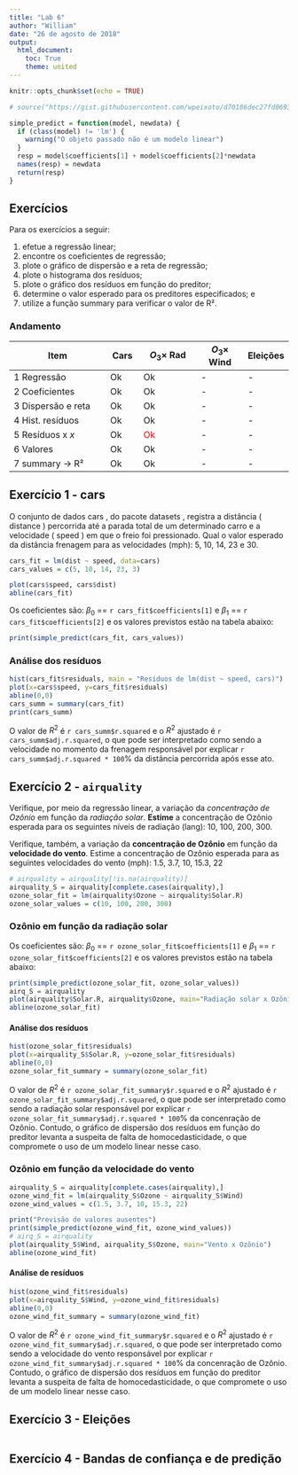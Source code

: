 ```yaml
---
title: "Lab 6"
author: "William"
date: "26 de agosto de 2018"
output: 
  html_document:
    toc: True
    theme: united
---
```


```r
knitr::opts_chunk$set(echo = TRUE)

# source("https://gist.githubusercontent.com/wpeixoto/d70186dec27fd06937e672e73d6e3467/raw/8a4afb35b74fa492a371c16e98dd3131d28521bd/simple_lm_predict.R")

simple_predict = function(model, newdata) {
  if (class(model) != 'lm') {
    warning("O objeto passado não é um modelo linear")
  }
  resp = model$coefficients[1] + model$coefficients[2]*newdata
  names(resp) = newdata
  return(resp)
}

```

## Exercícios

Para os exercícios a seguir: 

1. efetue a regressão linear; 
2. encontre os coeficientes de regressão; 
3. plote o gráfico de dispersão e a reta de regressão; 
4. plote o histograma dos resíduos; 
5. plote o gráfico dos resíduos em função do preditor; 
6. determine o valor esperado para os preditores especificados; e 
7. utilize a função summary para verificar o valor de R².

### Andamento

Item                |  Cars | $O_3 \times$ Rad | $O_3 \times$ Wind | Eleições | Bandas
--------------------|-------|------------|----------|--------
1  Regressão        |  Ok   | Ok | - | -| -  
2  Coeficientes     |  Ok   | Ok | - | - | - 
3  Dispersão e reta |  Ok   | Ok | - | - | - 
4  Hist. resíduos   |  Ok   | Ok | - | - | - 
5  Resíduos x $x$   |  Ok   | <span style="color:red">Ok</span> | - | - | - 
6  Valores          |  Ok   | Ok | - | - | - 
7  summary -> R²    |  Ok   | Ok | - | - | - 

## Exercício 1 - cars

O conjunto de dados cars , do pacote datasets , registra a distância ( distance ) percorrida até a parada total de um determinado carro e a velocidade ( speed ) em que o freio foi pressionado. Qual o valor esperado da distância frenagem para as velocidades (mph): 5, 10, 14, 23 e 30.

```r
cars_fit = lm(dist ~ speed, data=cars)
cars_values = c(5, 10, 14, 23, 3)

plot(cars$speed, cars$dist)
abline(cars_fit)
```

Os coeficientes são: $\beta_0$ == `r cars_fit$coefficients[1]` e $\beta_1$ == `r cars_fit$coefficients[2]` e os valores previstos estão na tabela abaixo:

```r
print(simple_predict(cars_fit, cars_values))
```
### Análise dos resíduos

```r
hist(cars_fit$residuals, main = "Resíduos de lm(dist ~ speed, cars)")
plot(x=cars$speed, y=cars_fit$residuals)
abline(0,0)
cars_summ = summary(cars_fit)
print(cars_summ)
```

O valor de $R^2$ é `r cars_summ$r.squared` e o $R^2$ ajustado é `r cars_summ$adj.r.squared`, o que pode ser interpretado como sendo a velocidade no momento da frenagem responsável por explicar `r cars_summ$adj.r.squared * 100`% da distância percorrida após esse ato.

## Exercício 2 - `airquality`

Verifique, por meio da regressão linear, a variação da *concentração de Ozônio* em função da *radiação solar*. **Estime** a concentração de Ozônio esperada para os seguintes níveis de radiação (lang): 10, 100, 200, 300.

Verifique, também, a variação da **concentração de Ozônio** em função da **velocidade do vento**. Estime a concentração de Ozônio esperada para as seguintes velocidades do vento (mph): 1.5, 3.7, 10, 15.3, 22

```r
# airquality = airquality[!is.na(airquality)]
airquality_S = airquality[complete.cases(airquality),]
ozone_solar_fit = lm(airquality$Ozone ~ airquality$Solar.R)
ozone_solar_values = c(10, 100, 200, 300)
```

### Ozônio em função da radiação solar

Os coeficientes são: $\beta_0$ == `r ozone_solar_fit$coefficients[1]` e $\beta_1$ == `r ozone_solar_fit$coefficients[2]` e os valores previstos estão na tabela abaixo:

```r
print(simple_predict(ozone_solar_fit, ozone_solar_values))
airq_S = airquality
plot(airquality$Solar.R, airquality$Ozone, main="Radiação solar x Ozônio")
abline(ozone_solar_fit)
```

#### Análise dos resíduos
```r
hist(ozone_solar_fit$residuals)
plot(x=airquality_S$Solar.R, y=ozone_solar_fit$residuals)
abline(0,0)
ozone_solar_fit_summary = summary(ozone_solar_fit)
```

O valor de $R^2$ é `r ozone_solar_fit_summary$r.squared` e o $R^2$ ajustado é `r ozone_solar_fit_summary$adj.r.squared`, o que pode ser interpretado como sendo a radiação solar responsável por explicar `r ozone_solar_fit_summary$adj.r.squared * 100`% da concenração de Ozônio. Contudo, o gráfico de dispersão dos resíduos em função do preditor levanta a suspeita de falta de homocedasticidade, o que compromete o uso de um modelo linear nesse caso.

### Ozônio em função da velocidade do vento
```r
airquality_S = airquality[complete.cases(airquality),]
ozone_wind_fit = lm(airquality_S$Ozone ~ airquality_S$Wind)
ozone_wind_values = c(1.5, 3.7, 10, 15.3, 22)

print("Previsão de valores ausentes")
print(simple_predict(ozone_wind_fit, ozone_wind_values))
# airq_S = airquality
plot(airquality_S$Wind, airquality_S$Ozone, main="Vento x Ozônio")
abline(ozone_wind_fit)
```

#### Análise de resíduos

```r
hist(ozone_wind_fit$residuals)
plot(x=airquality_S$Wind, y=ozone_wind_fit$residuals)
abline(0,0)
ozone_wind_fit_summary = summary(ozone_wind_fit)

```

O valor de $R^2$ é `r ozone_wind_fit_summary$r.squared` e o $R^2$ ajustado é `r ozone_wind_fit_summary$adj.r.squared`, o que pode ser interpretado como sendo a velocidade do vento responsável por explicar `r ozone_wind_fit_summary$adj.r.squared * 100`% da concenração de Ozônio. Contudo, o gráfico de dispersão dos resíduos em função do preditor levanta a suspeita de falta de homocedasticidade, o que compromete o uso de um modelo linear nesse caso.

## Exercício 3 - Eleições

```r
```

## Exercício 4 - Bandas de confiança e de predição